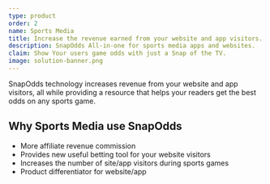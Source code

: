 ```yaml
---
type: product
order: 2
name: Sports Media
title: Increase the revenue earned from your website and app visitors.
description: SnapOdds All-in-one for sports media apps and websites.
claim: Show Your users game odds with just a Snap of the TV.
image: solution-banner.png
---
```


SnapOdds technology increases revenue from your website and app visitors,
all while providing a resource that helps your readers get the best odds on any sports game.

## Why Sports Media use SnapOdds
- More affiliate revenue commission
- Provides new useful betting tool for your website visitors
- Increases the number of site/app visitors during sports games
- Product differentiator for website/app
